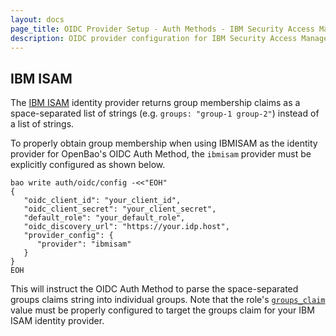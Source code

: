 ```yaml
---
layout: docs
page_title: OIDC Provider Setup - Auth Methods - IBM Security Access Manager (ISAM)
description: OIDC provider configuration for IBM Security Access Manager (recently renamed to IBM Security Verify Access)
---
```


## IBM ISAM

The [IBM ISAM](https://www.ibm.com/de-de/products/verify-access) identity provider
returns group membership claims as a space-separated list of strings (e.g.
`groups: "group-1 group-2"`) instead of a list of strings.

To properly obtain group membership when using IBMISAM as the identity provider for
OpenBao's OIDC Auth Method, the `ibmisam` provider must be explicitly configured as
shown below.

```shell
bao write auth/oidc/config -<<"EOH"
{
   "oidc_client_id": "your_client_id",
   "oidc_client_secret": "your_client_secret",
   "default_role": "your_default_role",
   "oidc_discovery_url": "https://your.idp.host",
   "provider_config": {
      "provider": "ibmisam"
   }
}
EOH
```

This will instruct the OIDC Auth Method to parse the space-separated groups claims string
into individual groups. Note that the role's [`groups_claim`](/api-docs/auth/jwt#groups_claim)
value must be properly configured to target the groups claim for your IBM ISAM identity
provider.
